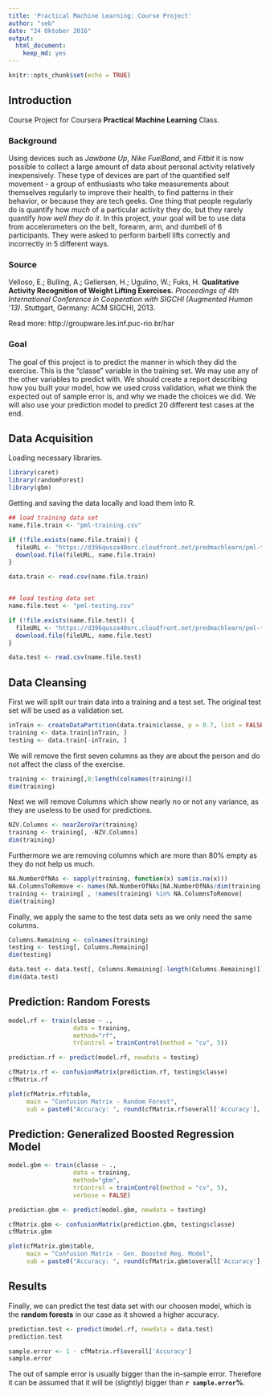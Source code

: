 ---
title: 'Practical Machine Learning: Course Project'
author: "seb"
date: "24 Oktober 2016"
output: 
  html_document: 
    keep_md: yes
---

```{r setup, include=FALSE}
knitr::opts_chunk$set(echo = TRUE)
```

## Introduction
Course Project for Coursera **Practical Machine Learning** Class.

### Background
Using devices such as *Jawbone Up*, *Nike FuelBand*, and *Fitbit* it is now possible to collect a large amount of data about personal activity relatively inexpensively. These type of devices are part of the quantified self movement - a group of enthusiasts who take measurements about themselves regularly to improve their health, to find patterns in their behavior, or because they are tech geeks. One thing that people regularly do is quantify how *much* of a particular activity they do, but they rarely quantify *how well they do it*. In this project, your goal will be to use data from accelerometers on the belt, forearm, arm, and dumbell of 6 participants. They were asked to perform barbell lifts correctly and incorrectly in 5 different ways.

### Source
Velloso, E.; Bulling, A.; Gellersen, H.; Ugulino, W.; Fuks, H. **Qualitative Activity Recognition of Weight Lifting Exercises.** *Proceedings of 4th International Conference in Cooperation with SIGCHI (Augmented Human '13)*. Stuttgart, Germany: ACM SIGCHI, 2013.

Read more: http://groupware.les.inf.puc-rio.br/har

### Goal
The goal of this project is to predict the manner in which they did the exercise. This is the "classe" variable in the training set. We may use any of the other variables to predict with. We should create a report describing how you built your model, how we used cross validation, what we think the expected out of sample error is, and why we made the choices we did. We will also use your prediction model to predict 20 different test cases at the end.

## Data Acquisition
Loading necessary libraries.
```{r, message=FALSE, warning=FALSE}
library(caret)
library(randomForest)
library(gbm)
```

Getting and saving the data locally and load them into R.
```{r, cache = TRUE}
## load training data set
name.file.train <- "pml-training.csv"

if (!file.exists(name.file.train)) {
  fileURL <- "https://d396qusza40orc.cloudfront.net/predmachlearn/pml-training.csv"
  download.file(fileURL, name.file.train)
}  

data.train <- read.csv(name.file.train)


## load testing data set
name.file.test <- "pml-testing.csv"

if (!file.exists(name.file.test)) {
  fileURL <- "https://d396qusza40orc.cloudfront.net/predmachlearn/pml-testing.csv"
  download.file(fileURL, name.file.test)
}  

data.test <- read.csv(name.file.test)
```

## Data Cleansing
First we will split our train data into a training and a test set. The original test set will be used as a validation set.
```{r, cache = TRUE}
inTrain <- createDataPartition(data.train$classe, p = 0.7, list = FALSE)
training <- data.train[inTrain, ]
testing <- data.train[-inTrain, ]
```
We will remove the first seven columns as they are about the person and do not affect the class of the exercise.
```{r, cache = TRUE}
training <- training[,8:length(colnames(training))]
dim(training)
```
Next we will remove Columns which show nearly no or not any variance, as they are useless to be used for predictions.
```{r, cache = TRUE}
NZV.Columns <- nearZeroVar(training)
training <- training[, -NZV.Columns]
dim(training)

```
Furthermore we are removing columns which are more than 80% empty as they do not help us much.
```{r, cache = TRUE}
NA.NumberOfNAs <- sapply(training, function(x) sum(is.na(x)))
NA.ColumnsToRemove <- names(NA.NumberOfNAs[NA.NumberOfNAs/dim(training)[1] > 0.8])
training <- training[ , !names(training) %in% NA.ColumnsToRemove]
dim(training)
```
Finally, we apply the same to the test data sets as we only need the same columns.
```{r, cache = TRUE}
Columns.Remaining <- colnames(training)
testing <- testing[, Columns.Remaining]
dim(testing)

data.test <- data.test[, Columns.Remaining[-length(Columns.Remaining)]]
dim(data.test)
```

## Prediction: Random Forests
```{r, cache = TRUE}
model.rf <- train(classe ~ .,
                  data = training,
                  method="rf",
                  trControl = trainControl(method = "cv", 5))

prediction.rf <- predict(model.rf, newdata = testing)

cfMatrix.rf <- confusionMatrix(prediction.rf, testing$classe)
cfMatrix.rf
```

```{r, cache = TRUE}
plot(cfMatrix.rf$table,
     main = "Confusion Matrix - Random Forest",
     sub = paste0("Accuracy: ", round(cfMatrix.rf$overall['Accuracy'], 4)))
```

## Prediction: Generalized Boosted Regression Model
```{r, cache = TRUE}
model.gbm <- train(classe ~ .,
                  data = training,
                  method="gbm",
                  trControl = trainControl(method = "cv", 5),
                  verbose = FALSE)

prediction.gbm <- predict(model.gbm, newdata = testing)

cfMatrix.gbm <- confusionMatrix(prediction.gbm, testing$classe)
cfMatrix.gbm
```

```{r, cache = TRUE}
plot(cfMatrix.gbm$table,
     main = "Confusion Matrix - Gen. Boosted Reg. Model",
     sub = paste0("Accuracy: ", round(cfMatrix.gbm$overall['Accuracy'], 4)))
```

## Results
Finally, we can predict the test data set with our choosen model, which is the **random forests** in our case as it showed a higher accuracy.
```{r, cache = TRUE}
prediction.test <- predict(model.rf, newdata = data.test)
prediction.test
```

```{r, cache = TRUE}
sample.error <- 1 - cfMatrix.rf$overall['Accuracy']
sample.error
```
The out of sample error is usually bigger than the in-sample error. Therefore it can be assumed that it will be (slightly) bigger than **`r sample.error`%**.
